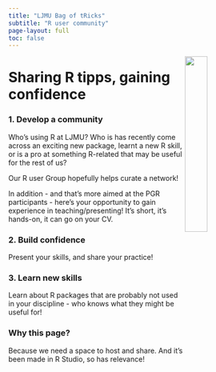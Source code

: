```yaml
---
title: "LJMU Bag of tRicks"
subtitle: "R user community"
page-layout: full
toc: false
---
```


<img src="images/Slide2.PNG"  style="float:right;width:30%;"/>

# Sharing R tipps, gaining confidence


### 1.  **Develop a community**

Who's using R at LJMU? Who is has recently come across an exciting new package, learnt a new R skill, or is a pro at something R-related that may be useful for the rest of us? 

Our R user Group hopefully helps curate a network!

In addition - and that's more aimed at the PGR participants - here's your opportunity to gain experience in teaching/presenting! It's short, it's hands-on, it can go on your CV.
      

### 2.  **Build confidence**

Present your skills, and share your practice! 
      

### 3.  **Learn new skills**

Learn about R packages that are probably not used in your discipline - who knows what they might be useful for!
     

### Why this page?

Because we need a space to host and share. And it's been made in R Studio, so has relevance!


